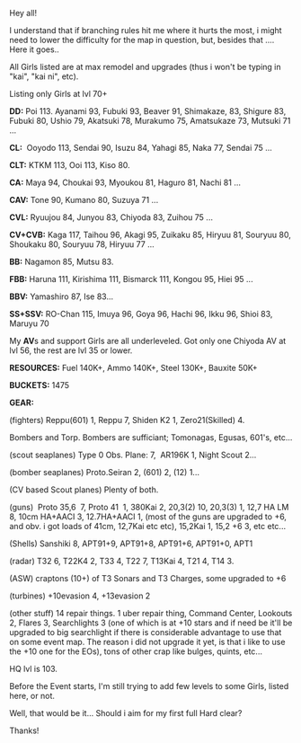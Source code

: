 Hey all!

I understand that if branching rules hit me where it hurts the most, i might need to lower the difficulty for the map in question, but, besides that .... Here it goes..


All Girls listed are at max remodel and upgrades (thus i won't be typing in "kai", "kai ni", etc).

Listing only Girls at lvl 70+

'''DD:''' Poi 113. Ayanami 93, Fubuki 93, Beaver 91, Shimakaze, 83, Shigure 83, Fubuki 80, Ushio 79, Akatsuki 78, Murakumo 75, Amatsukaze 73, Mutsuki 71 ...

'''CL:'''  Ooyodo 113, Sendai 90, Isuzu 84, Yahagi 85, Naka 77, Sendai 75 ...

'''CLT:''' KTKM 113, Ooi 113, Kiso 80.

'''CA:''' Maya 94, Choukai 93, Myoukou 81, Haguro 81, Nachi 81 ...

'''CAV:''' Tone 90, Kumano 80, Suzuya 71 ...

'''CVL:''' Ryuujou 84, Junyou 83, Chiyoda 83, Zuihou 75 ...

'''CV+CVB:''' Kaga 117, Taihou 96, Akagi 95, Zuikaku 85, Hiryuu 81, Souryuu 80, Shoukaku 80, Souryuu 78, Hiryuu 77 ...

'''BB:''' Nagamon 85, Mutsu 83.

'''FBB:''' Haruna 111, Kirishima 111, Bismarck 111, Kongou 95, Hiei 95 ...

'''BBV:''' Yamashiro 87, Ise 83...

'''SS+SSV:''' RO-Chan 115, Imuya 96, Goya 96, Hachi 96, Ikku 96, Shioi 83, Maruyu 70

My '''AV'''s and support Girls are all underleveled. Got only one Chiyoda AV at lvl 56, the rest are lvl 35 or lower.



'''RESOURCES:''' Fuel 140K+, Ammo 140K+, Steel 130K+, Bauxite 50K+

'''BUCKETS:''' 1475

'''GEAR:'''

(fighters) Reppu(601) 1, Reppu 7, Shiden K2 1, Zero21(Skilled) 4.

Bombers and Torp. Bombers are sufficiant; Tomonagas, Egusas, 601's, etc...

(scout seaplanes) Type 0 Obs. Plane: 7,  AR196K 1, Night Scout 2...

(bomber seaplanes) Proto.Seiran 2, (601) 2, (12) 1...

(CV based Scout planes) Plenty of both.

(guns)  Proto 35,6  7, Proto 41  1, 380Kai 2, 20,3(2) 10, 20,3(3) 1, 12,7 HA LM 8, 10cm HA+AACI 3, 12.7HA+AACI 1, (most of the guns are upgraded to +6, and obv. i got loads of 41cm, 12,7Kai etc etc), 15,2Kai 1, 15,2 +6 3, etc etc...

(Shells) Sanshiki 8, APT91+9, APT91+8, APT91+6, APT91+0, APT1

(radar) T32 6, T22K4 2, T33 4, T22 7, T13Kai 4, T21 4, T14 3.

(ASW) craptons (10+) of T3 Sonars and T3 Charges, some upgraded to +6

(turbines) +10evasion 4, +13evasion 2

(other stuff) 14 repair things. 1 uber repair thing, Command Center, Lookouts 2, Flares 3, Searchlights 3 (one of which is at +10 stars and if need be it'll be upgraded to big searchlight if there is considerable advantage to use that on some event map. The reason i did not upgrade it yet, is that i like to use the +10 one for the EOs), tons of other crap like bulges, quints, etc...

HQ lvl is 103.

Before the Event starts, I'm still trying to add few levels to some Girls, listed here, or not.

Well, that would be it... Should i aim for my first full Hard clear?

Thanks!<ac_metadata title="Is this enough for full hard clear + farming?"> </ac_metadata>